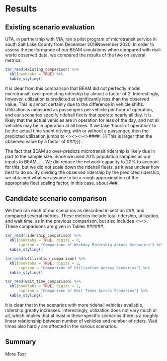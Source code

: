 # Results

## Existing scenario evaluation
UTA, in partnership with VIA, ran a pilot program of microtransit service in south Salt Lake County from December 2019\textendash November 2020. In order to assess the performance of our BEAM simulations when compared with real-world observed data, we compared the results of the two on several metrics:

```r
tar_read(existing_comparison) %>%
  kbl(booktabs = TRUE) %>%
  kable_styling()
```

It is clear from this comparison that BEAM did not perfectly model microtransit, over-predicting ridership by almost a factor of 2. Interestingly, however, utilization is predicted at significantly less than the observed value. This is almost certainly due to the difference in vehicle shifts. Utilization is measured as passengers per vehicle per hour of operation, and our scenarios specify ridehail fleets that operate nearly all day. It is likely that the actual vehicles are in operation for less of the day, and not all vehicles may be in operation at all times. If we take 'hours of operation' to be the actual time spent driving, with or without a passenger, then the predicted utilization jumps to <><><><>####. {{{This is larger than the observed value by a factor of ###}}}.

The fact that BEAM so over-predicts microtransit ridership is likely due in part to the sample size. Since we used 20% population samples as our inputs to BEAM, .... We did reduce the network capacity to 20% to account for this, but we did not scale down the ridehail fleets, as it was unclear how best to do so. By dividing the observed ridership by the predicted ridership, we obtained what we assume to be a rough approximation of the appropriate fleet scaling factor, in this case, about ###.
<!-- We also assume that this factor is applicable to all of our scenarios, and so scaled down ridership and associated metrics accordingly for those as well, to offer a better approximation of estimated ridership. -->


## Candidate scenario comparison
We then ran each of our scenarios as described in section ###, and compared several metrics. These metrics include total ridership, utilization, and wait time, as in the previous comparison, but also includes <><Other metrics><>. These comparisons are given in Tables ###\textendash ###.

```r
tar_read(ridership_comparison) %>% 
  kbl(booktabs = TRUE, digits = 0,
      caption = "Comparison of Weekday Ridership Across Scenarios") %>% 
  kable_styling()
```

```r
tar_read(utilization_comparison) %>% 
  kbl(booktabs = TRUE, digits = 2,
      caption = "Comparison of Utilization Across Scenarios") %>% 
  kable_styling()
```

```r
tar_read(wait_time_comparison) %>% 
  kbl(booktabs = TRUE, digits = 2,
      caption = "Comparison of Wait Times Across Scenarios") %>% 
  kable_styling()
```


It is clear that in the scenarios with more ridehail vehicles available, ridership greatly increases. Interestingly, utilization does not vary much at all, which implies that at least in these specific scenarios there is a roughly linear relationship between number of vehicles and number of riders. Wait times also hardly are affected in the various scenarios.

## Summary

More Text
